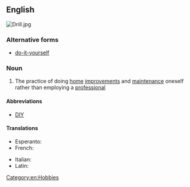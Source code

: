 ==English==
[[Image:Drill.jpg|thumb]]
{{wikipedia}}

===Alternative forms===
* [[do-it-yourself]]

===Noun===
{{en-noun|sg=[[do]] [[it]] [[yourself]]|-}}

# The practice of doing [[home]] [[improvement]]s and [[maintenance]] oneself rather than employing a [[professional]]

====Abbreviations====
* [[DIY]]

====Translations====
{{trans-top|practice of doing home improvements and maintenance oneself}}
* Esperanto: {{t|eo|memfarado}}
* French: {{t+|fr|bricolage|m}}
{{trans-mid}}
* Italian: {{t-|it|fai da te|m}}
* Latin: {{t-|la|bricolage|m}}
{{trans-bottom}}

[[Category:en:Hobbies]]